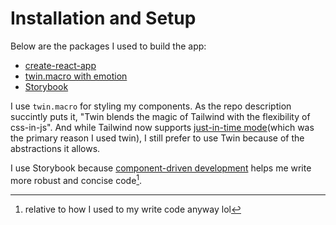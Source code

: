 
<Meta title="Introduction/Installation" />

# Installation and Setup

Below are the packages I used to build the app:

- [create-react-app](https://reactjs.org/docs/create-a-new-react-app.html)
- [twin.macro with emotion](https://github.com/ben-rogerson/twin.examples/tree/master/cra-emotion)
- [Storybook](https://storybook.js.org/docs/react/get-started/install)

I use `twin.macro` for styling my components. As the repo description succintly puts it,
"Twin blends the magic of Tailwind with the flexibility of css-in-js". And while Tailwind
now supports [just-in-time mode](https://tailwindcss.com/docs/just-in-time-mode)(which was the
primary reason I used twin), I still prefer to use Twin because of the abstractions it allows.

I use Storybook because [component-driven development](https://www.componentdriven.org) helps
me write more robust and concise code[^1].

[^1]: relative to how I used to my write code anyway lol
